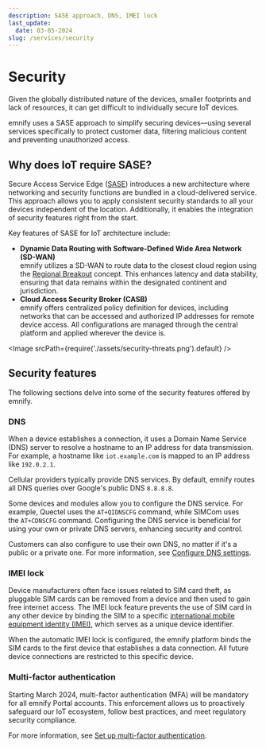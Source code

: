 ```yaml
---
description: SASE approach, DNS, IMEI lock
last_update: 
  date: 03-05-2024
slug: /services/security
---
```


# Security

Given the globally distributed nature of the devices, smaller footprints and lack of resources, it can get difficult to individually secure IoT devices.

emnify uses a SASE approach to simplify securing devices—using several services specifically to protect customer data, filtering malicious content and preventing unauthorized access.

## Why does IoT require SASE?

Secure Access Service Edge ([SASE](/glossary#sase)) introduces a new architecture where networking and security functions are bundled in a cloud-delivered service.
This approach allows you to apply consistent security standards to all your devices independent of the location.
Additionally, it enables the integration of security features right from the start.

Key features of SASE for IoT architecture include:

- **Dynamic Data Routing with Software-Defined Wide Area Network (SD-WAN)**  
  emnify utilizes a SD-WAN to route data to the closest cloud region using the [Regional Breakout](iot-cloud-communication-platform#regional-breakout) concept.
  This enhances latency and data stability, ensuring that data remains within the designated continent and jurisdiction.
- **Cloud Access Security Broker (CASB)**  
  emnify offers centralized policy definition for devices, including networks that can be accessed and authorized IP addresses for remote device access.
  All configurations are managed through the central platform and applied wherever the device is.

<Image
  srcPath={require('./assets/security-threats.png').default}
/>

## Security features

The following sections delve into some of the security features offered by emnify.

### DNS

When a device establishes a connection, it uses a Domain Name Service (DNS) server to resolve a hostname to an IP address for data transmission.
For example, a hostname like `iot.example.com` is mapped to an IP address like `192.0.2.1`.

Cellular providers typically provide DNS services.
By default, emnify routes all DNS queries over Google's public DNS `8.8.8.8`.

Some devices and modules allow you to configure the DNS service.
For example, Quectel uses the `AT+QIDNSCFG` command, while SIMCom uses the `AT+CDNSCFG` command.
Configuring the DNS service is beneficial for using your own or private DNS servers, enhancing security and control.

Customers can also configure to use their own DNS, no matter if it's a public or a private one.
For more information, see [Configure DNS settings](/how-tos/configure-dns-settings).

<!-- TODO: Recreate dns_setting.png (Custom DNS setting configuration) -->

### IMEI lock

Device manufacturers often face issues related to SIM card theft, as pluggable SIM cards can be removed from a device and then used to gain free internet access.
The IMEI lock feature prevents the use of SIM card in any other device by binding the SIM to a specific [international mobile equipment identity (IMEI)](/glossary#imei), which serves as a unique device identifier.

When the automatic IMEI lock is configured, the emnify platform binds the SIM cards to the first device that establishes a data connection.
All future device connections are restricted to this specific device.

### Multi-factor authentication

Starting March 2024, multi-factor authentication (MFA) will be mandatory for all emnify Portal accounts.
This enforcement allows us to proactively safeguard our IoT ecosystem, follow best practices, and meet regulatory security compliance.

For more information, see [Set up multi-factor authentication](/how-tos/multi-factor-authentication).
